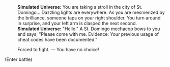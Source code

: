 {{Dialogue Start}}
:'''Simulated Universe:''' You are taking a stroll in the city of St. Domingo... Dazzling lights are everywhere. As you are mesmerized by the brilliance, someone taps on your right shoulder. You turn around in surprise, and your left arm is clasped the next second.
:'''Simulated Universe:''' "Hello." A St. Domingo mechacop bows to you and says, "Please come with me. Evidence: Your previous usage of cheat codes have been documented."
:{{DIcon|Star}} Forced to fight. &mdash; You have no choice!
;(Enter battle)
:{{Enemy List|Senior Staff: Team Leader (Bug)*1/-25% HP}}
{{Dialogue End}}